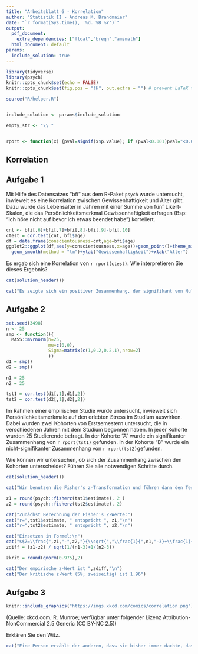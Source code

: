 ```yaml
---
title: "Arbeitsblatt 6 - Korrelation"
author: "Statistik II - Andreas M. Brandmaier"
date: "`r format(Sys.time(), '%d. %B %Y')`"
output:
  pdf_document: 
    extra_dependencies: ["float","breqn","amsmath"]
  html_document: default
params:
  include_solution: true
---
```

```r
library(tidyverse)
library(psych)
knitr::opts_chunk$set(echo = FALSE)
knitr::opts_chunk$set(fig.pos = "!H", out.extra = "") # prevent LaTeX tables from floating around

source("R/helper.R")


include_solution <- params$include_solution

empty_str <- "\\ "


rport <- function(x) {pval=signif(x$p.value); if (pval<0.001)pval="<0.001"; paste0("r=",round(x$estimate,2)," (p=",pval,")")}

```

## Korrelation


## Aufgabe 1
Mit Hilfe des Datensatzes "bfi" aus dem R-Paket `psych` wurde untersucht, inwieweit
es eine Korrelation zwischen Gewissenhaftigkeit und Alter gibt. Dazu wurde
das Lebensalter in Jahren mit einer Summe von fünf Likert-Skalen, die das Persönlichkeitsmerkmal
Gewissenhaftigkeit erfragen (Bsp: "Ich höre nicht auf bevor ich etwas beendet habe") korreliert.

```r
cnt <- bfi[,6]+bfi[,7]+bfi[,8]-bfi[,9]-bfi[,10]
ctest = cor.test(cnt, bfi$age)
df = data.frame(conscientousness=cnt,age=bfi$age)
ggplot2::ggplot(df,aes(y=conscientousness,x=age))+geom_point()+theme_minimal()+
  geom_smooth(method = "lm")+ylab("Gewissenhaftigkeit")+xlab("Alter")
```

Es ergab sich eine Korrelation von `r rport(ctest)`. Wie interpretieren Sie
dieses Ergebnis?


```r
cat(solution_header())

cat("Es zeigte sich ein positiver Zusammenhang, der signifikant von Null verschieden war. Dieser positive Zusammenhang bedeutet, dass ältere Personen in der Stichprobe auch gewissenhafter sind. Einzuschränken ist hier, dass es sich um querschnittliche Daten handelt, d.h., dieser Effekt könnte nicht in Wirklichkeit auf Unterschiede im Alter, sondern auf Kohortenunterschiede zurückzuführen sein (d.h., Unterschiede in den verschiedenen Geburtsjahrgängen). Laut Cohen's Definition handelt es sich hier um einen schwachen Zusammenhang ($r\\approx0.1$).")

```

## Aufgabe 2
```r
set.seed(3498)
n <- 25
smp <- function(){ 
  MASS::mvrnorm(n=25, 
                mu=c(0,0), 
                Sigma=matrix(c(1,0.2,0.2,1),nrow=2)
                )}
d1 = smp()
d2 = smp()

n1 = 25
n2 = 25

tst1 = cor.test(d1[,1],d1[,2])
tst2 = cor.test(d2[,1],d2[,2])

```

Im Rahmen einer empirischen Studie  wurde untersucht, inwieweit sich Persönlichkeitsmerkmale
auf den erlebten Stress im Studium auswirken. Dabei wurden zwei Kohorten von 
Erstsemestern untersucht, die in verschiedenen Jahren mit dem Studium begonnen haben. In
jeder Kohorte wurden 25 Studierende befragt.
In der Kohorte "A" wurde ein signifikanter Zusammenhang von `r rport(tst1)` gefunden. In der
Kohorte "B" wurde ein nicht-signifikanter Zusammenhang von `r rport(tst2)`gefunden.

Wie können wir untersuchen, ob sich der Zusammenhang zwischen den Kohorten unterscheidet? Führen
Sie alle notwendigen Schritte durch.


```r
cat(solution_header())

cat("Wir benutzen die Fisher's z-Transformation und führen dann den Test auf Verschiedenheit zweier Korrelationen durch")

z1 = round(psych::fisherz(tst1$estimate), 2 )
z2 = round(psych::fisherz(tst2$estimate), 2)

cat("Zunächst Berechnung der Fisher's Z-Werte:")
cat("r=",tst1$estimate, " entspricht ", z1,"\n")
cat("r=",tst2$estimate, " entspricht ", z2,"\n")

cat("Einsetzen in Formel:\n")
cat("$$Z=\\frac{",z1,"-",z2,"}{\\sqrt{","\\frac{1}{",n1,"-3}+\\frac{1}{",n2,"-3}","}}$$")
zdiff = (z1-z2) / sqrt(1/(n1-3)+1/(n2-3))

zkrit = round(qnorm(0.975),2)

cat("Der empirische z-Wert ist ",zdiff,"\n")
cat("Der kritische z-Wert (5%; zweiseitig) ist 1.96")

```


## Aufgabe 3

```r
knitr::include_graphics("https://imgs.xkcd.com/comics/correlation.png")

```



(Quelle: xkcd.com; R. Munroe; verfügbar unter folgender Lizenz Attribution-NonCommercial 2.5 Generic (CC BY-NC 2.5))

Erklären Sie den Witz.

```r
cat("Eine Person erzählt der anderen, dass sie bisher immer dachte, dass eine Korrelation zwischen zwei Variablen bedeute, dass die eine Variable die andere kausal, also ursächlich, beinflusse. Im zweiten Panel erzählt sie weiter, dass sie in ihrer Statistik-Vorlesung gelernt habe, dass diese Implikation aber gar nicht stimme. Daraufhin entgegnet die linke Person, dass der Besuch der Statistik-Vorlesung also etwas gebracht hätte (im Sinne eines Lernerfolgs). Darauhin meint die erste Person: 'Nunja, vielleicht'. Der Witz besteht also darin, dass die erzählende Person in der Tat einen Lernerfolg hatte und nun so stark verinnerlicht hat, dass eine beobachtete Korrelation nicht gleich einem ursächlichen Zusammenhang ist, dass sie in Frage stellt, ob wirklich der Besuch der Vorlesung ursächlich für diese Erkenntnis war (da Erkenntnisgewinn und Vorlesungsbesuch von außen betrachtet zunächst lediglich korrelieren")
```
